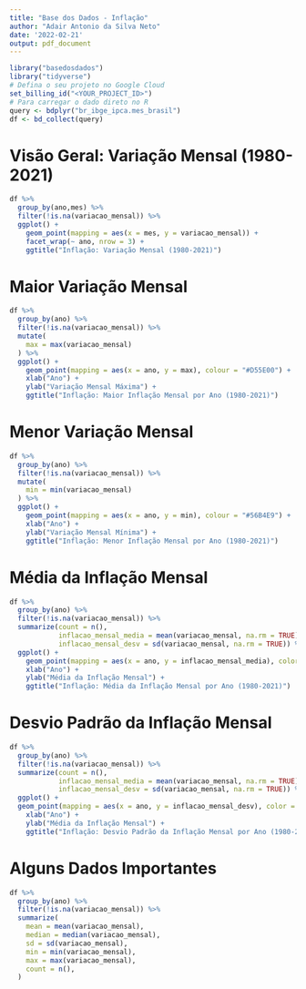 ```yaml
---
title: "Base dos Dados - Inflação"
author: "Adair Antonio da Silva Neto"
date: '2022-02-21'
output: pdf_document
---
```


```r
library("basedosdados")
library("tidyverse")
# Defina o seu projeto no Google Cloud
set_billing_id("<YOUR_PROJECT_ID>")
# Para carregar o dado direto no R
query <- bdplyr("br_ibge_ipca.mes_brasil")
df <- bd_collect(query)
```

# Visão Geral: Variação Mensal (1980-2021)

```r
df %>%
  group_by(ano,mes) %>%
  filter(!is.na(variacao_mensal)) %>%
  ggplot() +
    geom_point(mapping = aes(x = mes, y = variacao_mensal)) +
    facet_wrap(~ ano, nrow = 3) +
    ggtitle("Inflação: Variação Mensal (1980-2021)")
```

# Maior Variação Mensal

```r
df %>%
  group_by(ano) %>%
  filter(!is.na(variacao_mensal)) %>%
  mutate(
    max = max(variacao_mensal)
  ) %>%
  ggplot() +
    geom_point(mapping = aes(x = ano, y = max), colour = "#D55E00") +
    xlab("Ano") +
    ylab("Variação Mensal Máxima") +
    ggtitle("Inflação: Maior Inflação Mensal por Ano (1980-2021)")
```

# Menor Variação Mensal

```r
df %>%
  group_by(ano) %>%
  filter(!is.na(variacao_mensal)) %>%
  mutate(
    min = min(variacao_mensal)
  ) %>%
  ggplot() +
    geom_point(mapping = aes(x = ano, y = min), colour = "#56B4E9") +
    xlab("Ano") +
    ylab("Variação Mensal Mínima") +
    ggtitle("Inflação: Menor Inflação Mensal por Ano (1980-2021)")
```

# Média da Inflação Mensal 

```r
df %>%
  group_by(ano) %>%
  filter(!is.na(variacao_mensal)) %>%
  summarize(count = n(),
            inflacao_mensal_media = mean(variacao_mensal, na.rm = TRUE),
            inflacao_mensal_desv = sd(variacao_mensal, na.rm = TRUE)) %>%
  ggplot() +
    geom_point(mapping = aes(x = ano, y = inflacao_mensal_media), color = "#009E73") +
    xlab("Ano") +
    ylab("Média da Inflação Mensal") +
    ggtitle("Inflação: Média da Inflação Mensal por Ano (1980-2021)")
```

# Desvio Padrão da Inflação Mensal 

```r
df %>%
  group_by(ano) %>%
  filter(!is.na(variacao_mensal)) %>%
  summarize(count = n(),
            inflacao_mensal_media = mean(variacao_mensal, na.rm = TRUE),
            inflacao_mensal_desv = sd(variacao_mensal, na.rm = TRUE)) %>%
  ggplot() +
  geom_point(mapping = aes(x = ano, y = inflacao_mensal_desv), color = "#CC79A7") +
    xlab("Ano") +
    ylab("Média da Inflação Mensal") +
    ggtitle("Inflação: Desvio Padrão da Inflação Mensal por Ano (1980-2021)")
```

# Alguns Dados Importantes

```r
df %>%
  group_by(ano) %>%
  filter(!is.na(variacao_mensal)) %>%
  summarize(
    mean = mean(variacao_mensal),
    median = median(variacao_mensal),
    sd = sd(variacao_mensal),
    min = min(variacao_mensal),
    max = max(variacao_mensal),
    count = n(),
  )
```
